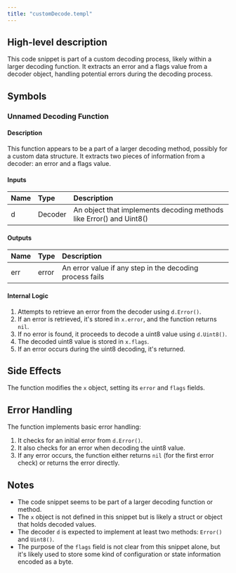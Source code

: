 ```yaml
---
title: "customDecode.templ"
---
```


## High-level description
This code snippet is part of a custom decoding process, likely within a larger decoding function. It extracts an error and a flags value from a decoder object, handling potential errors during the decoding process.

## Symbols

### Unnamed Decoding Function
#### Description
This function appears to be a part of a larger decoding method, possibly for a custom data structure. It extracts two pieces of information from a decoder: an error and a flags value.

#### Inputs
| Name | Type | Description |
|:-----|:-----|:------------|
| d | Decoder | An object that implements decoding methods like Error() and Uint8() |

#### Outputs
| Name | Type | Description |
|:-----|:-----|:------------|
| err | error | An error value if any step in the decoding process fails |

#### Internal Logic
1. Attempts to retrieve an error from the decoder using `d.Error()`.
2. If an error is retrieved, it's stored in `x.error`, and the function returns `nil`.
3. If no error is found, it proceeds to decode a uint8 value using `d.Uint8()`.
4. The decoded uint8 value is stored in `x.flags`.
5. If an error occurs during the uint8 decoding, it's returned.

## Side Effects
The function modifies the `x` object, setting its `error` and `flags` fields.

## Error Handling
The function implements basic error handling:
1. It checks for an initial error from `d.Error()`.
2. It also checks for an error when decoding the uint8 value.
3. If any error occurs, the function either returns `nil` (for the first error check) or returns the error directly.

## Notes
- The code snippet seems to be part of a larger decoding function or method.
- The `x` object is not defined in this snippet but is likely a struct or object that holds decoded values.
- The decoder `d` is expected to implement at least two methods: `Error()` and `Uint8()`.
- The purpose of the `flags` field is not clear from this snippet alone, but it's likely used to store some kind of configuration or state information encoded as a byte.